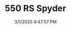 ---
width: 1333
height: 2000
title: 550 RS Spyder
description: A 1956 Porsche 550/1550 RS Spyder on display.
date: 3/1/2020 4:47:57 PM
cameraMake: Sony
cameraModel: ILCE-7M3
lens: ZEISS Batis 2/40 CF
settingsfStop: f/2
settingsISO: ISO 320
settingsShutter: 1/40
settingsFocalLength: 40 mm
---